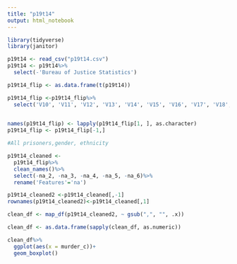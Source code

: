```yaml
---
title: "p19t14"
output: html_notebook
---
```


```r
library(tidyverse)
library(janitor)

p19t14 <- read_csv("p19t14.csv")
p19t14 <- p19t14%>%
  select(-'Bureau of Justice Statistics')

p19t14_flip <- as.data.frame(t(p19t14))

```


```r
p19t14_flip <-p19t14_flip%>%
  select('V10', 'V11', 'V12', 'V13', 'V14', 'V15', 'V16', 'V17', 'V18', 'V19', 'V20', 'V21', 'V22', 'V23', 'V24', 'V25', 'V26','V27', 'V28', 'V29', 'V30', 'V31', 'V32')
  
```

```r
names(p19t14_flip) <- lapply(p19t14_flip[1, ], as.character)
p19t14_flip <- p19t14_flip[-1,]

#All prisoners,gender, ethnicity
```


```r
p19t14_cleaned <- 
  p19t14_flip%>%
  clean_names()%>%
  select(-na_2, -na_3, -na_4, -na_5, -na_6)%>%
  rename('Features'='na')
```

```r
p19t14_cleaned2 <-p19t14_cleaned[,-1]
rownames(p19t14_cleaned2)<-p19t14_cleaned[,1]
```


```r
clean_df <- map_df(p19t14_cleaned2, ~ gsub(",", "", .x))

```

```r
clean_df <- as.data.frame(sapply(clean_df, as.numeric))
```

```r
clean_df%>%
  ggplot(aes(x = murder_c))+
  geom_boxplot()
```


